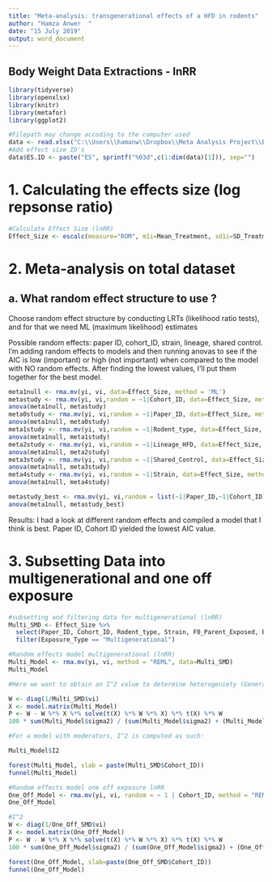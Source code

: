 ```yaml
---
title: "Meta-analysis: transgenerational effects of a HFD in rodents"
author: "Hamza Anwer  "
date: "15 July 2019"
output: word_document
---
```


## Body Weight Data Extractions - lnRR

```r

library(tidyverse)
library(openxlsx)  
library(knitr)
library(metafor)
library(ggplot2)
```


```r
#Filepath may change accoding to the computer used
data <- read.xlsx("C:\\Users\\hamanw\\Dropbox\\Meta Analysis Project\\Extraction\\Body Weight\\R_metafor\\Body Weight_metafor\\Extraction_Sheet_4.0.xlsx", sheet = 1)
#Add effect size ID's
data$ES.ID <- paste("ES", sprintf("%03d",c(1:dim(data)[1])), sep="")
```


# **1. Calculating the effects size (log repsonse ratio)**
```r
#Calculate Effect Size (lnRR)
Effect_Size <- escalc(measure="ROM", m1i=Mean_Treatment, sd1i=SD_Treatment, n1i=Sample_Size_n_Treatment, m2i=Mean_Control, sd2i=SD_Control, n2i=Sample_Size_n_Control, data=data)
```

# **2. Meta-analysis on total dataset**

## **a. What random effect structure to use ?**

Choose random effect structure by conducting LRTs (likelihood ratio tests), and for that we need ML (maximum likelihood) estimates

Possible random effects: paper ID, cohort_ID, strain, lineage, shared control. I'm adding random effects to models and then running anovas to see if the AIC is low (important) or high (not important) when compared to the model with NO random effects. After finding the lowest values, I'll put them together for the best model.

```r
meta1null <- rma.mv(yi, vi, data=Effect_Size, method = 'ML') 
metastudy <- rma.mv(yi, vi,random = ~1|Cohort_ID, data=Effect_Size, method = 'ML') 
anova(meta1null, metastudy)
meta0study <- rma.mv(yi, vi,random = ~1|Paper_ID, data=Effect_Size, method = 'ML') 
anova(meta1null, meta0study)
meta1study <- rma.mv(yi, vi,random = ~1|Rodent_type, data=Effect_Size, method = 'ML') 
anova(meta1null, meta1study)
meta2study <- rma.mv(yi, vi,random = ~1|Lineage_HFD, data=Effect_Size, method = 'ML') 
anova(meta1null, meta2study)
meta3study <- rma.mv(yi, vi,random = ~1|Shared_Control, data=Effect_Size, method = 'ML') 
anova(meta1null, meta3study)
meta4study <- rma.mv(yi, vi,random = ~1|Strain, data=Effect_Size, method = 'ML') 
anova(meta1null, meta4study)

metastudy_best <- rma.mv(yi, vi,random = list(~1|Paper_ID,~1|Cohort_ID), data=Effect_Size, method = 'ML') 
anova(meta1null, metastudy_best)
```

Results:
I had a look at different random effects and compiled a model that I think is best. Paper ID, Cohort ID yielded the lowest AIC value. 

# **3. Subsetting Data into multigenerational and one off exposure**
```r
#subsetting and filtering data for multigenerational (lnRR)
Multi_SMD <- Effect_Size %>%
  select(Paper_ID, Cohort_ID, Rodent_type, Strain, F0_Parent_Exposed, Exposure_Type, Mean_Control, SD_Control, SEM_Control, Sample_Size_n_Control, Mean_Treatment, SD_Treatment, SEM_Treatment, Sample_Size_n_Treatment, ES.ID, yi, vi) %>%
  filter(Exposure_Type == "Multigenerational")
```


```r
#Random effects model multigenerational (lnRR)
Multi_Model <- rma.mv(yi, vi, method = "REML", data=Multi_SMD)  
Multi_Model
```
```r
#Here we want to obtain an I^2 value to determine heterogeniety (General Equation for I^2)

W <- diag(1/Multi_SMD$vi)
X <- model.matrix(Multi_Model)
P <- W - W %*% X %*% solve(t(X) %*% W %*% X) %*% t(X) %*% W
100 * sum(Multi_Model$sigma2) / (sum(Multi_Model$sigma2) + (Multi_Model$k-Multi_Model$p)/sum(diag(P)))

#For a model with moderators, I^2 is computed as such:

Multi_Model$I2
```

```r
forest(Multi_Model, slab = paste(Multi_SMD$Cohort_ID))
funnel(Multi_Model)

```



```r
#Random effects model one off exposure lnRR
One_Off_Model <- rma.mv(yi, vi, random = ~ 1 | Cohort_ID, method = "REML", data=One_Off_SMD)
One_Off_Model
```
```r
#I^2
W <- diag(1/One_Off_SMD$vi)
X <- model.matrix(One_Off_Model)
P <- W - W %*% X %*% solve(t(X) %*% W %*% X) %*% t(X) %*% W
100 * sum(One_Off_Model$sigma2) / (sum(One_Off_Model$sigma2) + (One_Off_Model$k-One_Off_Model$p)/sum(diag(P)))
```
```r
forest(One_Off_Model, slab=paste(One_Off_SMD$Cohort_ID))
funnel(One_Off_Model)
```



